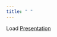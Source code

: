```yaml
---
title: " "
---
```


<!-- ::: {layout-valign="center"} -->
<!-- ![](input/UNCWEntrance2.jpg){fig-align="center" width="200"} -->
<!-- ::: -->

Load [Presentation](input/BPrins_NEPS2023.pdf)
